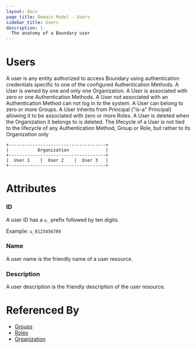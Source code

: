 ```yaml
---
layout: docs
page_title: Domain Model - Users
sidebar_title: Users
description: |-
  The anatomy of a Boundary user
---
```


# Users

A user is any entity authorized to access Boundary
using authentication credentials specific to one of the configured Authentication Methods.
A User is owned by one and only one Organization.
A User is associated with zero or one Authentication Methods.
A User not associated with an Authentication Method can not log in to the system.
A User can belong to zero or more Groups.
A User inherits from Principal ("is-a" Principal) allowing it to be associated with zero or more Roles.
A User is deleted when the Organization it belongs to is deleted.
The lifecycle of a User is not tied to the lifecycle of any
Authentication Method,
Group
or Role,
but rather to its Organization only

```shell-session
+-------------------------------------+
|           Organization              |
+-------------------------------------+
|  User 1    |  User 2    |  User 3   |
+-------------------------------------+
```

# Attributes

### ID

A user ID has a `u_` prefix followed by ten digits.

Example: `u_0123456789`

### Name

A user name is the friendly name of a user resource.

### Description

A user description is the friendly description of the user resource.

# Referenced By

- [Groups]()
- [Roles]()
- [Organization]()
